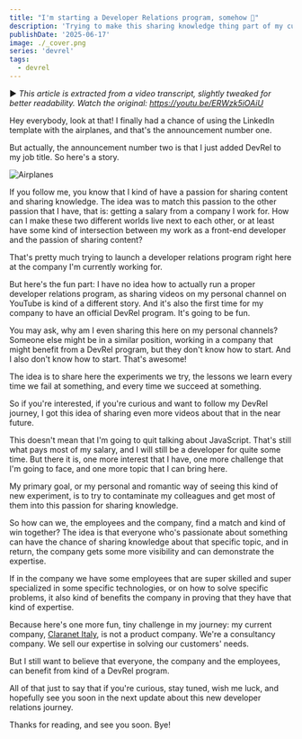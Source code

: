 ```yaml
---
title: "I'm starting a Developer Relations program, somehow 🤷"
description: 'Trying to make this sharing knowledge thing part of my current Frontend Engineer job.'
publishDate: '2025-06-17'
image: ./_cover.png
series: 'devrel'
tags:
  - devrel
---
```



▶️ _This article is extracted from a video transcript, slightly tweaked for better readability. Watch the original: https://youtu.be/ERWzk5iOAiU_

Hey everybody, look at that! I finally had a chance of using the LinkedIn template with the airplanes, and that's the announcement number one.

But actually, the announcement number two is that I just added DevRel to my job title. So here's a story.


<Image src={airplanes} alt="Airplanes" />

If you follow me, you know that I kind of have a passion for sharing content and sharing knowledge. The idea was to match this passion to the other passion that I have, that is: getting a salary from a company I work for. How can I make these two different worlds live next to each other, or at least have some kind of intersection between my work as a front-end developer and the passion of sharing content?

That's pretty much trying to launch a developer relations program right here at the company I'm currently working for.

But here's the fun part: I have no idea how to actually run a proper developer relations program, as sharing videos on my personal channel on YouTube is kind of a different story. And it's also the first time for my company to have an official DevRel program. It's going to be fun.

You may ask, why am I even sharing this here on my personal channels? Someone else might be in a similar position, working in a company that might benefit from a DevRel program, but they don't know how to start. And I also don't know how to start. That's awesome!

The idea is to share here the experiments we try, the lessons we learn every time we fail at something, and every time we succeed at something.

So if you're interested, if you're curious and want to follow my DevRel journey, I got this idea of sharing even more videos about that in the near future.

This doesn't mean that I'm going to quit talking about JavaScript. That's still what pays most of my salary, and I will still be a developer for quite some time. But there it is, one more interest that I have, one more challenge that I'm going to face, and one more topic that I can bring here.

My primary goal, or my personal and romantic way of seeing this kind of new experiment, is to try to contaminate my colleagues and get most of them into this passion for sharing knowledge.

So how can we, the employees and the company, find a match and kind of win together? The idea is that everyone who's passionate about something can have the chance of sharing knowledge about that specific topic, and in return, the company gets some more visibility and can demonstrate the expertise.

If in the company we have some employees that are super skilled and super specialized in some specific technologies, or on how to solve specific problems, it also kind of benefits the company in proving that they have that kind of expertise.

Because here's one more fun, tiny challenge in my journey: my current company, [Claranet Italy](https://www.claranet.it/), is not a product company. We're a consultancy company. We sell our expertise in solving our customers' needs.

But I still want to believe that everyone, the company and the employees, can benefit from kind of a DevRel program.

All of that just to say that if you're curious, stay tuned, wish me luck, and hopefully see you soon in the next update about this new developer relations journey.

Thanks for reading, and see you soon. Bye!
